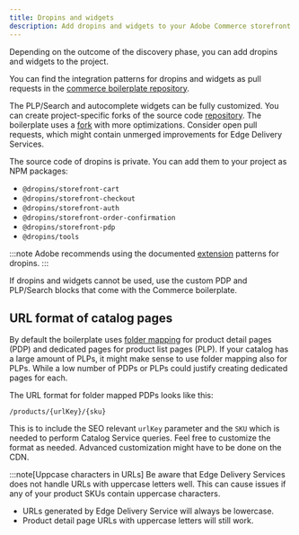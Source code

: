 ```yaml
---
title: Dropins and widgets
description: Add dropins and widgets to your Adobe Commerce storefront on Edge Delivery Services project.
---
```


Depending on the outcome of the discovery phase, you can add dropins and widgets to the project.

You can find the integration patterns for dropins and widgets as pull requests in the [commerce boilerplate repository](https://github.com/hlxsites/aem-boilerplate-commerce).

The PLP/Search and autocomplete widgets can be fully customized. You can create project-specific forks of the source code [repository](https://github.com/adobe/storefront-product-listing-page). The boilerplate uses a [fork](https://github.com/herzog31/storefront-product-listing-page) with more optimizations. Consider open pull requests, which might contain unmerged improvements for Edge Delivery Services.

The source code of dropins is private. You can add them to your project as NPM packages:
 * `@dropins/storefront-cart`
 * `@dropins/storefront-checkout`
 * `@dropins/storefront-auth`
 * `@dropins/storefront-order-confirmation`
 * `@dropins/storefront-pdp`
 * `@dropins/tools`
  
:::note
Adobe recommends using the documented [extension](/dropins/all/extending/) patterns for dropins.
:::

If dropins and widgets cannot be used, use the custom PDP and PLP/Search blocks that come with the Commerce boilerplate.

## URL format of catalog pages

By default the boilerplate uses [folder mapping](https://www.aem.live/developer/folder-mapping) for product detail pages (PDP) and dedicated pages for product list pages (PLP). If your catalog has a large amount of PLPs, it might make sense to use folder mapping also for PLPs. While a low number of PDPs or PLPs could justify creating dedicated pages for each.

The URL format for folder mapped PDPs looks like this:

```plaintext
/products/{urlKey}/{sku}
```

This is to include the SEO relevant `urlKey` parameter and the `SKU` which is needed to perform Catalog Service queries. Feel free to customize the format as needed. Advanced customization might have to be done on the CDN.

:::note[Uppcase characters in URLs]
Be aware that Edge Delivery Services does not handle URLs with uppercase letters well. This can cause issues if any of your product SKUs contain uppercase characters.
  * URLs generated by Edge Delivery Service will always be lowercase.
  * Product detail page URLs with uppercase letters will still work.
